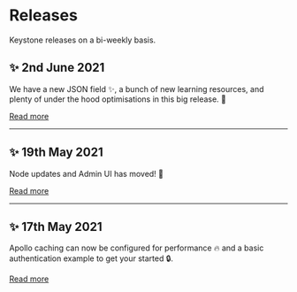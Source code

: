 
# Releases

Keystone releases on a bi-weekly basis.

## ✨ 2nd June 2021

We have a new JSON field ✨, a bunch of new learning resources, and plenty of under the hood optimisations in this big release. 💪

[Read more](/releases/2021-06-02)

---

## ✨ 19th May 2021

Node updates and Admin UI has moved! 🚛

[Read more](/releases/2021-06-02)

---

## ✨ 17th May 2021

Apollo caching can now be configured for performance 🔥 and a basic authentication example to get your started 🔒.

[Read more](/releases/2021-06-02)


